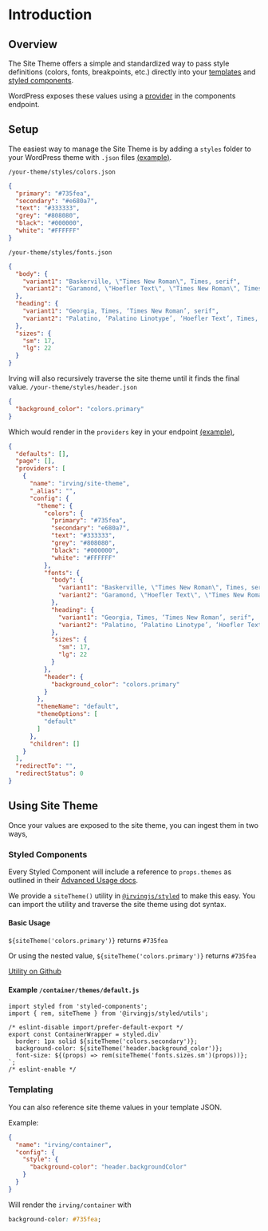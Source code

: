 <Meta title="Site Theme|Site Theme Provider" />

# Introduction

## Overview
The Site Theme offers a simple and standardized way to pass style definitions (colors, fonts, breakpoints, etc.) directly into your [templates](#templating) and [styled components](#styled-components).

WordPress exposes these values using a [provider](?path=/docs/components-components-endpoint--page#providers) in the components endpoint.

## Setup
The easiest way to manage the Site Theme is by adding a `styles` folder to your WordPress theme with `.json` files [(example)](https://github.com/alleyinteractive/irving-example-theme/tree/master/styles).

`/your-theme/styles/colors.json`
```json
{
  "primary": "#735fea",
  "secondary": "#e680a7",
  "text": "#333333",
  "grey": "#808080",
  "black": "#000000",
  "white": "#FFFFFF"
}
```

`/your-theme/styles/fonts.json`
```json
{
  "body": {
    "variant1": "Baskerville, \"Times New Roman\", Times, serif",
    "variant2": "Garamond, \"Hoefler Text\", \"Times New Roman\", Times, serif"
  },
  "heading": {
    "variant1": "Georgia, Times, ‘Times New Roman’, serif",
    "variant2": "Palatino, ‘Palatino Linotype’, ‘Hoefler Text’, Times, ‘Times New Roman’, serif"
  },
  "sizes": {
    "sm": 17,
    "lg": 22
  }
}
```

Irving will also recursively traverse the site theme until it finds the final value.
`/your-theme/styles/header.json`
```json
{
  "background_color": "colors.primary"
}
```

Which would render in the `providers` key in your endpoint [(example)](https://wordpress.irvingjs.com/wp-json/irving/v1/components),
```json
{
  "defaults": [],
  "page": [],
  "providers": [
    {
      "name": "irving/site-theme",
      "_alias": "",
      "config": {
        "theme": {
          "colors": {
            "primary": "#735fea",
            "secondary": "e680a7",
            "text": "#333333",
            "grey": "#808080",
            "black": "#000000",
            "white": "#FFFFFF"
          },
          "fonts": {
            "body": {
              "variant1": "Baskerville, \"Times New Roman\", Times, serif",
              "variant2": "Garamond, \"Hoefler Text\", \"Times New Roman\", Times, serif"
            },
            "heading": {
              "variant1": "Georgia, Times, ‘Times New Roman’, serif",
              "variant2": "Palatino, ‘Palatino Linotype’, ‘Hoefler Text’, Times, ‘Times New Roman’, serif"
            },
            "sizes": {
              "sm": 17,
              "lg": 22
            }
          },
          "header": {
            "background_color": "colors.primary"
          }
        },
        "themeName": "default",
        "themeOptions": [
          "default"
        ]
      },
      "children": []
    }
  ],
  "redirectTo": "",
  "redirectStatus": 0
}
```

## Using Site Theme
Once your values are exposed to the site theme, you can ingest them in two ways,

### Styled Components
Every Styled Component will include a reference to `props.themes` as outlined in their [Advanced Usage docs](https://styled-components.com/docs/advanced).

We provide a `siteTheme()` utility in [`@irvingjs/styled`](?path=/docs/packages-styled--page) to make this easy. You can import the utility and traverse the site theme using dot syntax.

#### Basic Usage
`${siteTheme('colors.primary')}` returns `#735fea`

Or using the nested value,
`${siteTheme('colors.primary')}` returns `#735fea`

[Utility on Github](https://github.com/alleyinteractive/irving/blob/main/packages/styled/utils/siteTheme.js)

#### Example `/container/themes/default.js`
```
import styled from 'styled-components';
import { rem, siteTheme } from '@irvingjs/styled/utils';

/* eslint-disable import/prefer-default-export */
export const ContainerWrapper = styled.div`
  border: 1px solid ${siteTheme('colors.secondary')};
  background-color: ${siteTheme('header.background_color')};
  font-size: ${(props) => rem(siteTheme('fonts.sizes.sm')(props))};
`;
/* eslint-enable */

```

### Templating
You can also reference site theme values in your template JSON.

Example:
```json
{
  "name": "irving/container",
  "config": {
    "style": {
      "background-color": "header.backgroundColor"
    }
  }
}
```

Will render the `irving/container` with

```css
background-color: #735fea;
```
